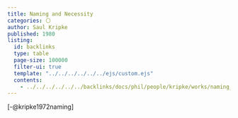 ```yaml
---
title: Naming and Necessity 
categories: ⚪
author: Saul Kripke
published: 1980
listing:
  id: backlinks
  type: table
  page-size: 100000
  filter-ui: true
  template: "../../../../../../ejs/custom.ejs"
  contents:
    - ../../../../../../backlinks/docs/phil/people/kripke/works/naming_and_necessity/index.yml
---
```


[-@kripke1972naming]